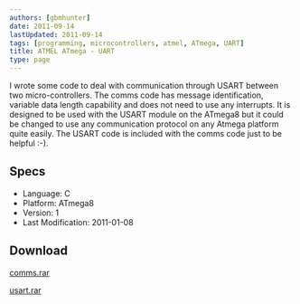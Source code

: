 ```yaml
---
authors: [gbmhunter]
date: 2011-09-14
lastUpdated: 2011-09-14
tags: [programming, microcontrollers, atmel, ATmega, UART]
title: ATMEL ATmega - UART
type: page
---
```


I wrote some code to deal with communication through USART between two micro-controllers. The comms code has message identification, variable data length capability and does not need to use any interrupts. It is designed to be used with the USART module on the ATmega8 but it could be changed to use any communication protocol on any Atmega platform quite easily. The USART code is included with the comms code just to be helpful :-).

## Specs

* Language: C
* Platform: ATmega8
* Version: 1
* Last Modification: 2011-01-08

## Download

[comms.rar](/misc/atmel-atmega-uart/comms.rar)

[usart.rar](/misc/atmel-atmega-uart/usart.rar)
